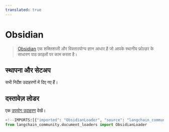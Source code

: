```yaml
---
translated: true
---
```


# Obsidian

>[Obsidian](https://obsidian.md/) एक शक्तिशाली और विस्तारयोग्य ज्ञान आधार है
जो आपके स्थानीय फ़ोल्डर के साधारण पाठ फ़ाइलों पर काम करता है।

## स्थापना और सेटअप

सभी निर्देश उदाहरणों में दिए गए हैं।

## दस्तावेज़ लोडर

एक [उपयोग उदाहरण](/docs/integrations/document_loaders/obsidian) देखें।

```python
<!--IMPORTS:[{"imported": "ObsidianLoader", "source": "langchain_community.document_loaders", "docs": "https://api.python.langchain.com/en/latest/document_loaders/langchain_community.document_loaders.obsidian.ObsidianLoader.html", "title": "Obsidian"}]-->
from langchain_community.document_loaders import ObsidianLoader
```
